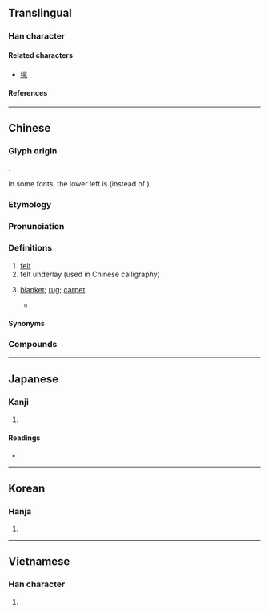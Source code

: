 {{also|毡|氊}}
{{character info}}
==Translingual==

===Han character===
{{Han char|rn=82|rad=毛|as=13|sn=17|four=02114|canj=YMHQU|ids=⿰亶毛}}

====Related characters====
* [[氊]]

====References====
{{Han ref|kx=0596.270|dkj=16982|dj=0988.010|hdz=32007.110|uh=6C08}}

----

==Chinese==
{{zh-forms|s=毡|alt=氊}}

===Glyph origin===
{{Han etym}}
{{Han compound|亶|毛|t2=hair, fur|ls=psc|c1=p|c2=s}}.

In some fonts, the lower left is {{lang|zh|且}} (instead of {{lang|zh|旦}}).

===Etymology===
{{rfe|zh}}

===Pronunciation===
{{zh-pron
|m=zhān
|m-s=
|c=zin1
|c-t=zen1
|g=
|h=pfs=chân
|j=
|mb=
|md=ciĕng
|mn=chiⁿ/chian/ml:chiam
|mn_note=chiⁿ - vernacular; chian/chiam - literary
|mn-t=zin1
|w=
|x=
|mc=y
|oc=y
|cat=n
}}

===Definitions===
{{zh-hanzi}}

# [[felt]]
# felt underlay (used in Chinese calligraphy)
# {{lb|zh|Cantonese|Pinghua|Min Dong|Teochew}} [[blanket]]; [[rug]]; [[carpet]] {{zh-mw|c:張}}
#* {{zh-x|一 個 人 一 張 氈 怎 相擁|A person and a '''blanket''', how can one hug?|C-LIT|ref='''2020''', {{lw|zh|馮允謙}} ({{w|Jay Fung}}), {{lang|zh|愛斯基摩人之吻}} (Eskimo Kiss)}}

====Synonyms====
{{zh-dial|毯子}}

===Compounds===
{{zh-der|地氈|寒氈一席|如坐鍼氈|如坐針氈|氈毛|毛氈苔|毛裡拖氈|氈帽|氈子|油氈|毛氈|氈毯|氈包|氈笠|氈鄉|氈車|氈裘|氈房|氈上拖毛|氈條|臥雪吞氈|齧雪吞氈|青氈舊物|齧雪餐氈|針氈}}

----

==Japanese==

===Kanji===
{{ja-kanji|grade=|rs=毛13}}

# {{rfdef|ja|sort=毛13}}

====Readings====
* {{ja-readings|goon=せん|kanon=せん}}

----

==Korean==

===Hanja===
{{ko-hanja|모전|전}}

# {{rfdef|ko|sort=毛13}}

----

==Vietnamese==

===Han character===
{{vi-readings|reading=chen, chiên|rs=毛13}}

# {{rfdef|vi|sort=毛13}}